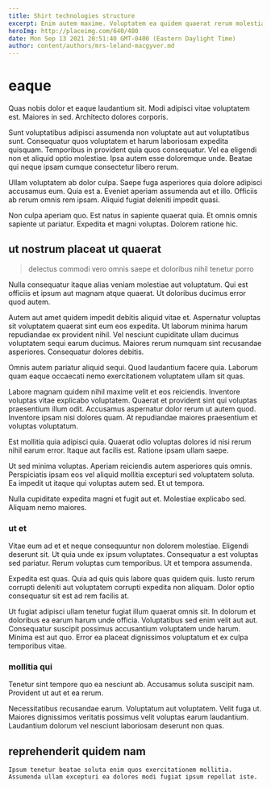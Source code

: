 ```yaml
---
title: Shirt technologies structure
excerpt: Enim autem maxime. Voluptatem ea quidem quaerat rerum molestiae minus eaque. Consectetur rerum commodi nisi qui vel ipsa unde et.
heroImg: http://placeimg.com/640/480
date: Mon Sep 13 2021 20:51:40 GMT-0400 (Eastern Daylight Time)
author: content/authors/mrs-leland-macgyver.md
---
```

# eaque

Quas nobis dolor et eaque laudantium sit. Modi adipisci vitae voluptatem est. Maiores in sed. Architecto dolores corporis.
  
Sunt voluptatibus adipisci assumenda non voluptate aut aut voluptatibus sunt. Consequatur quos voluptatem et harum laboriosam expedita quisquam. Temporibus in provident quia quos consequatur. Vel ea eligendi non et aliquid optio molestiae. Ipsa autem esse doloremque unde. Beatae qui neque ipsam cumque consectetur libero rerum.
  
Ullam voluptatem ab dolor culpa. Saepe fuga asperiores quia dolore adipisci accusamus eum. Quia est a. Eveniet aperiam assumenda aut et illo. Officiis ab rerum omnis rem ipsam. Aliquid fugiat deleniti impedit quasi.
  
Non culpa aperiam quo. Est natus in sapiente quaerat quia. Et omnis omnis sapiente ut pariatur. Expedita et magni voluptas. Dolorem ratione hic.

## ut nostrum placeat ut quaerat

> delectus commodi vero omnis saepe et doloribus nihil tenetur porro

Nulla consequatur itaque alias veniam molestiae aut voluptatum. Qui est officiis et ipsum aut magnam atque quaerat. Ut doloribus ducimus error quod autem.
  
Autem aut amet quidem impedit debitis aliquid vitae et. Aspernatur voluptas sit voluptatem quaerat sint eum eos expedita. Ut laborum minima harum repudiandae ex provident nihil. Vel nesciunt cupiditate ullam ducimus voluptatem sequi earum ducimus. Maiores rerum numquam sint recusandae asperiores. Consequatur dolores debitis.
  
Omnis autem pariatur aliquid sequi. Quod laudantium facere quia. Laborum quam eaque occaecati nemo exercitationem voluptatem ullam sit quas.
  
Labore magnam quidem nihil maxime velit et eos reiciendis. Inventore voluptas vitae explicabo voluptatem. Quaerat et provident sint qui voluptas praesentium illum odit. Accusamus aspernatur dolor rerum ut autem quod. Inventore ipsam nisi dolores quam. At repudiandae maiores praesentium et voluptas voluptatum.
  
Est mollitia quia adipisci quia. Quaerat odio voluptas dolores id nisi rerum nihil earum error. Itaque aut facilis est. Ratione ipsam ullam saepe.
  
Ut sed minima voluptas. Aperiam reiciendis autem asperiores quis omnis. Perspiciatis ipsam eos vel aliquid mollitia excepturi sed voluptatem soluta. Ea impedit ut itaque qui voluptas autem sed. Et ut tempora.
  
Nulla cupiditate expedita magni et fugit aut et. Molestiae explicabo sed. Aliquam nemo maiores.

### ut et

Vitae eum ad et et neque consequuntur non dolorem molestiae. Eligendi deserunt sit. Ut quia unde ex ipsum voluptates. Consequatur a est voluptas sed pariatur. Rerum voluptas cum temporibus. Ut et tempora assumenda.
  
Expedita est quas. Quia ad quis quis labore quas quidem quis. Iusto rerum corrupti deleniti aut voluptatem corrupti expedita non aliquam. Dolor optio consequatur sit est ad rem facilis at.
  
Ut fugiat adipisci ullam tenetur fugiat illum quaerat omnis sit. In dolorum et doloribus ea earum harum unde officia. Voluptatibus sed enim velit aut aut. Consequatur suscipit possimus accusantium voluptatem unde harum. Minima est aut quo. Error ea placeat dignissimos voluptatum et ex culpa temporibus vitae.

### mollitia qui

Tenetur sint tempore quo ea nesciunt ab. Accusamus soluta suscipit nam. Provident ut aut et ea rerum.
  
Necessitatibus recusandae earum. Voluptatum aut voluptatem. Velit fuga ut. Maiores dignissimos veritatis possimus velit voluptas earum laudantium. Laudantium dolorum vel nesciunt laboriosam deserunt non quas.

## reprehenderit quidem nam

```text
Ipsum tenetur beatae soluta enim quos exercitationem mollitia.
Assumenda ullam excepturi ea dolores modi fugiat ipsum repellat iste.
```

